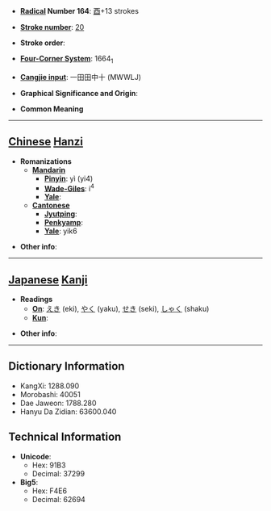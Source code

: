 * '''[[Wiktionary:Chinese radical index| Radical]] Number 164''': [[Wiktionary:Chinese radical index 酉|酉]]+13 strokes

* '''[[Wiktionary:Chinese total strokes index|Stroke number]]''': [[Wiktionary:Chinese total strokes index 20|20]]

* '''Stroke order''': 

* '''[[Wiktionary:Chinese four corner index|Four-Corner System]]''': 1664<sub>1</sub>

* '''[[Wiktionary:Chinese Cangjie index|Cangjie input]]''': 一田田中十 (MWWLJ)

* '''Graphical Significance and Origin''': 

* '''Common Meaning'''

----

== [[Chinese]] [[Hanzi]] ==

* '''Romanizations'''
** '''[[Mandarin]]'''
*** '''[[Pinyin]]''': yì (yi4)
*** '''[[Wade-Giles]]''': i<sup>4</sup>
*** '''[[Yale]]''': 
** '''[[Cantonese]]'''
*** '''[[Jyutping]]''':
*** '''[[Penkyamp]]''': 
*** '''[[Yale]]''': yik6

* '''Other info''': 

----

== [[Japanese]] [[Kanji]] ==

* '''Readings'''
** '''[[On]]''': [[えき]] (eki), [[やく]] (yaku), [[せき]] (seki), [[しゃく]] (shaku)
** '''[[Kun]]''': 

* '''Other info''':  

----

== Dictionary Information ==

* KangXi: 1288.090
* Morobashi: 40051
* Dae Jaweon: 1788.280
* Hanyu Da Zidian: 63600.040

== Technical Information ==

* '''Unicode''':
** Hex: 91B3
** Decimal: 37299
* '''Big5''':
** Hex: F4E6
** Decimal: 62694